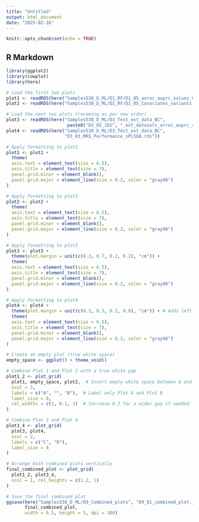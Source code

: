 ```yaml
---
title: "Untitled"
output: html_document
date: "2025-02-26"
---
```


```r
knitr::opts_chunk$set(echo = TRUE)
```

## R Markdown

```r
library(ggplot2)
library(cowplot)
library(here)
```


```r
# Load the first two plots
plot1 <- readRDS(here("Samples538_D_ML/D1_RF/D1_05_auroc_auprc_values_Combined_2_ggplot.rds"))
plot2 <- readRDS(here("Samples538_D_ML/D1_RF/D1_05_Covariates_variants_16S_ITS_VIP_RF_ggplot.rds"))

# Load the next two plots (renaming as per new order)
plot3 <- readRDS(here("Samples538_D_ML/D3_Test_ext_data_BC",
                       paste0("D3_02_16S", "_ext_datasets_arroc_auprc_results_RF.rds")))
plot4 <- readRDS(here("Samples538_D_ML/D3_Test_ext_data_BC",
                      "D3_03_MRS_Performance_sPLSDA.rds"))
```


```r
# Apply formatting to plot1
plot1 <- plot1 + 
  theme(
  axis.text = element_text(size = 6.5),
  axis.title = element_text(size = 7),
  panel.grid.minor = element_blank(),
  panel.grid.major = element_line(size = 0.2, color = "gray90")
)

# Apply formatting to plot2
plot2 <- plot2 + 
  theme(
  axis.text = element_text(size = 6.5),
  axis.title = element_text(size = 7),
  panel.grid.minor = element_blank(),
  panel.grid.major = element_line(size = 0.2, color = "gray90")
)

# Apply formatting to plot3
plot3 <- plot3 + 
  theme(plot.margin = unit(c(0.3, 0.7, 0.2, 0.2), "cm")) +
  theme(
  axis.text = element_text(size = 6.5),
  axis.title = element_text(size = 7),
  panel.grid.minor = element_blank(),
  panel.grid.major = element_line(size = 0.2, color = "gray90")
)

# Apply formatting to plot4
plot4 <- plot4 + 
  theme(plot.margin = unit(c(0.3, 0.3, 0.2, 0.8), "cm")) + # Adds left margin
  theme(
  axis.text = element_text(size = 6.5),
  axis.title = element_text(size = 7),
  panel.grid.minor = element_blank(),
  panel.grid.major = element_line(size = 0.2, color = "gray90")
)
```


```r
# Create an empty plot (true white space)
empty_space <- ggplot() + theme_void()

# Combine Plot 1 and Plot 2 with a true white gap
plot1_2 <- plot_grid(
  plot1, empty_space, plot2,  # Insert empty white space between A and B
  ncol = 3,
  labels = c("A", "", "B"),  # Label only Plot A and Plot B
  label_size = 8,
  rel_widths = c(1, 0.1, 1)  # Increase 0.1 for a wider gap if needed
)

# Combine Plot 3 and Plot 4
plot3_4 <- plot_grid(
  plot3, plot4, 
  ncol = 2, 
  labels = c("C", "D"), 
  label_size = 8
)

# Arrange both combined plots vertically
final_combined_plot <- plot_grid(
  plot1_2, plot3_4, 
  ncol = 1, rel_heights = c(1.2, 1)
)

# Save the final combined plot
ggsave(here("Samples538_D_ML/D9_Combined_plots", "D9_01_combined_plot.jpg"),
       final_combined_plot,
       width = 6.5, height = 5, dpi = 300)


```

